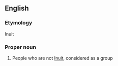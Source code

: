 ==English==

===Etymology===
Inuit

===Proper noun===
{{en-proper noun}}

# People who are not [[Inuit]], considered as a group